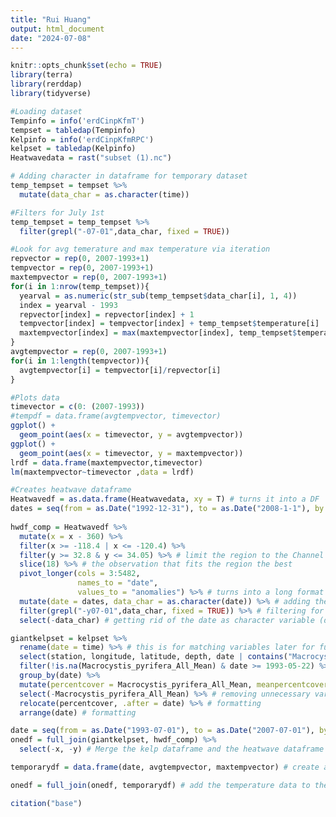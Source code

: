 ```yaml
---
title: "Rui Huang"
output: html_document
date: "2024-07-08"
---
```

```r
knitr::opts_chunk$set(echo = TRUE)
library(terra)
library(rerddap)
library(tidyverse)
```


```r
#Loading dataset
Tempinfo = info('erdCinpKfmT')
tempset = tabledap(Tempinfo)
Kelpinfo = info('erdCinpKfmRPC')
kelpset = tabledap(Kelpinfo)
Heatwavedata = rast("subset (1).nc")
```
```r
# Adding character in dataframe for temporary dataset
temp_tempset = tempset %>% 
  mutate(data_char = as.character(time))
```

```r
#Filters for July 1st
temp_tempset = temp_tempset %>% 
  filter(grepl("-07-01",data_char, fixed = TRUE))
```

```r
#Look for avg temerature and max temperature via iteration
repvector = rep(0, 2007-1993+1)
tempvector = rep(0, 2007-1993+1)
maxtempvector = rep(0, 2007-1993+1)
for(i in 1:nrow(temp_tempset)){
  yearval = as.numeric(str_sub(temp_tempset$data_char[i], 1, 4))
  index = yearval - 1993
  repvector[index] = repvector[index] + 1
  tempvector[index] = tempvector[index] + temp_tempset$temperature[i]
  maxtempvector[index] = max(maxtempvector[index], temp_tempset$temperature[i])
}
avgtempvector = rep(0, 2007-1993+1)
for(i in 1:length(tempvector)){
  avgtempvector[i] = tempvector[i]/repvector[i]
}
```

```r
#Plots data
timevector = c(0: (2007-1993))
#tempdf = data.frame(avgtempvector, timevector)
ggplot() +
  geom_point(aes(x = timevector, y = avgtempvector))
ggplot() +
  geom_point(aes(x = timevector, y = maxtempvector))
lrdf = data.frame(maxtempvector,timevector)
lm(maxtempvector~timevector ,data = lrdf)
```

```r
#Creates heatwave dataframe
Heatwavedf = as.data.frame(Heatwavedata, xy = T) # turns it into a DF
dates = seq(from = as.Date("1992-12-31"), to = as.Date("2008-1-1"), by = "day") # creates dates for the dataframe
 
hwdf_comp = Heatwavedf %>%
  mutate(x = x - 360) %>% 
  filter(x >= -118.4 | x <= -120.4) %>% 
  filter(y >= 32.8 & y <= 34.05) %>% # limit the region to the Channel Islands
  slice(18) %>% # the observation that fits the region the best
  pivot_longer(cols = 3:5482,
               names_to = "date",
               values_to = "anomalies") %>% # turns into a long format
  mutate(date = dates, data_char = as.character(date)) %>% # adding the dates to the dataframe
  filter(grepl("-y07-01",data_char, fixed = TRUE)) %>% # filtering for July 1st
  select(-data_char) # getting rid of the date as character variable (date as time is still there)
```


```r
giantkelpset = kelpset %>%
  rename(date = time) %>% # this is for matching variables later for full_join
  select(station, longitude, latitude, depth, date | contains("Macrocystis_pyrifera")) %>% 
  filter(!is.na(Macrocystis_pyrifera_All_Mean) & date >= 1993-05-22) %>% # now we have all the actual values for giant kelp cover within the time frame of the temperature dataset
  group_by(date) %>% 
  mutate(percentcover = Macrocystis_pyrifera_All_Mean, meanpercentcover = mean(percentcover), meandepth = mean(depth)) %>% # make the percent cover easier to type and take the average of it across all locations
  select(-Macrocystis_pyrifera_All_Mean) %>% # removing unnecessary variables 
  relocate(percentcover, .after = date) %>% # formatting
  arrange(date) # formatting

```

```r
date = seq(from = as.Date("1993-07-01"), to = as.Date("2007-07-01"), by = "year")
onedf = full_join(giantkelpset, hwdf_comp) %>% 
  select(-x, -y) # Merge the kelp dataframe and the heatwave dataframe and get rid of lat/lon for the heatwave df

temporarydf = data.frame(date, avgtempvector, maxtempvector) # create a dataframe out of the temperature and time vectors

onedf = full_join(onedf, temporarydf) # add the temperature data to the one dataframe
```
```r

citation("base")
```


